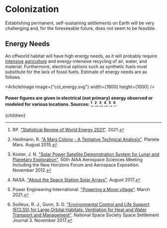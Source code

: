 


# Colonization
Establishing permanent, self-sustaining settlements on Earth will be very challenging and, for the foreseeable future, does not seem to be feasible.

## Energy Needs
An offworld habitat will have high energy needs, as it will probably require [intensive](http://urbancruiseship.org/solution/foodwater/indoor) [agriculture](http://urbancruiseship.org/solution/foodwater/synthetic_ag) and energy-intensive recycling of air, water, and material. Furthermore, electrical options such as synthetic fuels must substitute for the lack of fossil fuels. Estimate of energy needs are as follows.

<ArticleImage image={"col_energy.svg"} width={1800} height={1000} />
#### Power figures are given in electrical (not primary) energy observed or modeled for various locations. Sources: [^1], [^2], [^3], [^4], [^5], [^6].

[^1]: BP. ["Statistical Review of World Energy 2021"](https://www.bp.com/en/global/corporate/energy-economics/statistical-review-of-world-energy.html). 2021.

[^2]: Heidmann, R. ["A Mars Colony - A Tentative Technical Analysis"](https://planete-mars.com/a-mars-colony-a-tentative-technical-analysis/8/). Planete Mars. August 2015.

[^3]: Koster, J. N. ["Solar Power Satellite Demonstration System for Lunar and Planetary Exploration"](https://arc.aiaa.org/doi/10.2514/6.2012-629). 50th AIAA Aerospace Sciences Meeting Including the New Horizons Forum and Aerospace Exposition. November 2012.

[^4]: NASA. ["About the Space Station Solar Arrays"](https://www.nasa.gov/mission_pages/station/structure/elements/solar_arrays-about.html). August 2017.

[^5]: Power Engineering International. ["Powering a Moon village"](https://www.powerengineeringint.com/feature-articles/powering-a-moon-village/). March 2021.

[^6]: Soilleux, R. J., Gunn, S. D. ["Environmental Control and Life Support (ECLSS) for Large Orbital Habitats: Ventilation for Heat and Water Transport and Management"](https://space.nss.org/wp-content/uploads/NSS-JOURNAL-ECLSS-for-Large-Orbital-Habitats-Ventilation-and-Heat-Transport.pdf). National Space Society Space Settlement Journal 3. November 2017.

  <Article 
    focusAreaUrl={focusAreaUrl} 
    hierarchy={hierarchy} 
    site={site}
  >
    {children}
  </Article>
